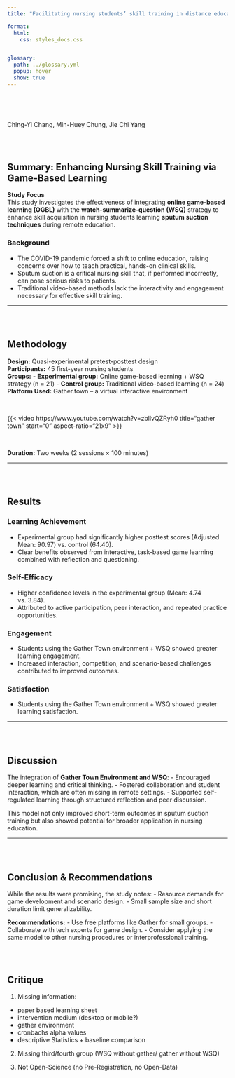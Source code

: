 ```yaml
---
title: "Facilitating nursing students’ skill training in distance education via online game-based learning with the watch-summarize-question approach during the COVID-19 pandemic: A quasi-experimental study"

format:
  html:
    css: styles_docs.css


glossary:
  path: ../glossary.yml
  popup: hover
  show: true
---
```


<div style="margin-top: 2cm;"></div>

Ching-Yi Chang, Min-Huey Chung, Jie Chi Yang 

<div style="margin-top: 2cm;"></div>

## Summary: Enhancing Nursing Skill Training via Game-Based Learning

::: {.callout-note}
**Study Focus**  
This study investigates the effectiveness of integrating **online game-based learning (OGBL)** with the **watch-summarize-question (WSQ)** strategy to enhance skill acquisition in nursing students learning **sputum suction techniques** during remote education.
:::

### Background
- The COVID-19 pandemic forced a shift to online education, raising concerns over how to teach practical, hands-on clinical skills.
- Sputum suction is a critical nursing skill that, if performed incorrectly, can pose serious risks to patients.
- Traditional video-based methods lack the interactivity and engagement necessary for effective skill training.

---

<div style="margin-top: 2cm;"></div>

## Methodology


**Design:** Quasi-experimental pretest-posttest design  
**Participants:** 45 first-year nursing students  
**Groups:**
- **Experimental group:** Online game-based learning + WSQ strategy (n = 21)
- **Control group:** Traditional video-based learning (n = 24)  
**Platform Used:** Gather.town – a virtual interactive environment 

<br>

{{< video https://www.youtube.com/watch?v=zbllvQZRyh0
    title="gather town"
    start="0"
    aspect-ratio="21x9" 
>}}

<br>



**Duration:** Two weeks (2 sessions × 100 minutes)


---


<div style="margin-top: 2cm;"></div>

## Results



::: {.panel-tabset}
### Learning Achievement
- Experimental group had significantly higher posttest scores (Adjusted Mean: 90.97) vs. control (64.40).
- Clear benefits observed from interactive, task-based game learning combined with reflection and questioning.

### Self-Efficacy
- Higher confidence levels in the experimental group (Mean: 4.74 vs. 3.84).
- Attributed to active participation, peer interaction, and repeated practice opportunities.

### Engagement 
- Students using the Gather Town environment + WSQ showed greater learning engagement.
- Increased interaction, competition, and scenario-based challenges contributed to improved outcomes.

### Satisfaction
- Students using the Gather Town environment + WSQ showed greater learning satisfaction.
:::

---

<div style="margin-top: 2cm;"></div>

## Discussion

::: {.callout-important}
The integration of **Gather Town Environment and WSQ**:
- Encouraged deeper learning and critical thinking.
- Fostered collaboration and student interaction, which are often missing in remote settings.
- Supported self-regulated learning through structured reflection and peer discussion.
:::

This model not only improved short-term outcomes in sputum suction training but also showed potential for broader application in nursing education.

---

<div style="margin-top: 2cm;"></div>

## Conclusion & Recommendations

::: {.callout-warning}
While the results were promising, the study notes:
- Resource demands for game development and scenario design.
- Small sample size and short duration limit generalizability.

**Recommendations:**
- Use free platforms like Gather for small groups.
- Collaborate with tech experts for game design.
- Consider applying the same model to other nursing procedures or interprofessional training.
:::

<div style="margin-top: 2cm;"></div>

## Critique

1. Missing information:

  - paper based learning sheet
  - intervention medium (desktop or mobile?)
  - gather environment
  - cronbachs alpha values
  - descriptive Statistics + baseline comparison

2. Missing third/fourth group (WSQ without gather/ gather without WSQ)

3. Not Open-Science (no Pre-Registration, no Open-Data)








